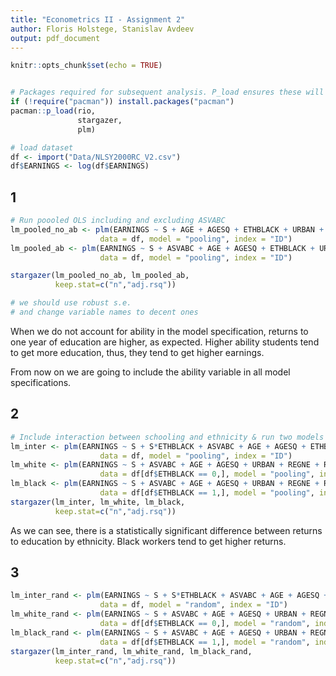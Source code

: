 ```yaml
---
title: "Econometrics II - Assignment 2"
author: Floris Holstege, Stanislav Avdeev
output: pdf_document
---
```


```r
knitr::opts_chunk$set(echo = TRUE)


# Packages required for subsequent analysis. P_load ensures these will be installed and loaded. 
if (!require("pacman")) install.packages("pacman")
pacman::p_load(rio,
               stargazer,
               plm)

# load dataset
df <- import("Data/NLSY2000RC_V2.csv")
df$EARNINGS <- log(df$EARNINGS)
```

## 1

```r
# Run poooled OLS including and excluding ASVABC
lm_pooled_no_ab <- plm(EARNINGS ~ S + AGE + AGESQ + ETHBLACK + URBAN + REGNE + REGNC + REGW,
                    data = df, model = "pooling", index = "ID")
lm_pooled_ab <- plm(EARNINGS ~ S + ASVABC + AGE + AGESQ + ETHBLACK + URBAN + REGNE + REGNC + REGW,
                    data = df, model = "pooling", index = "ID")

stargazer(lm_pooled_no_ab, lm_pooled_ab,
          keep.stat=c("n","adj.rsq"))

# we should use robust s.e.
# and change variable names to decent ones
```

When we do not account for ability in the model specification, returns to one year of education are higher, as expected. Higher ability students tend to get more education, thus, they tend to get higher earnings.

From now on we are going to include the ability variable in all model specifications.

\begin{table}[!htbp] \centering 
  \caption{} 
  \label{} 
\begin{tabular}{@{\extracolsep{5pt}}lcc} 
\\[-1.8ex]\hline 
\hline \\[-1.8ex] 
 & \multicolumn{2}{c}{\textit{Dependent variable:}} \\ 
\cline{2-3} 
\\[-1.8ex] & \multicolumn{2}{c}{EARNINGS} \\ 
\\[-1.8ex] & (1) & (2)\\ 
\hline \\[-1.8ex] 
 S & 0.070$^{***}$ & 0.048$^{***}$ \\ 
  & (0.001) & (0.001) \\ 
  & & \\ 
 ASVABC &  & 0.011$^{***}$ \\ 
  &  & (0.0003) \\ 
  & & \\ 
 Constant & $-$0.079 & $-$0.386$^{***}$ \\ 
  & (0.051) & (0.051) \\ 
  & & \\ 
\hline \\[-1.8ex] 
Observations & 40,043 & 40,043 \\ 
Adjusted R$^{2}$ & 0.292 & 0.313 \\ 
\hline 
\hline \\[-1.8ex] 
\textit{Note:}  & \multicolumn{2}{r}{$^{*}$p$<$0.1; $^{**}$p$<$0.05; $^{***}$p$<$0.01} \\ 
\end{tabular} 
\end{table} 

## 2


```r
# Include interaction between schooling and ethnicity & run two models for two races separately
lm_inter <- plm(EARNINGS ~ S + S*ETHBLACK + ASVABC + AGE + AGESQ + ETHBLACK + URBAN + REGNE + REGNC + REGW,
                    data = df, model = "pooling", index = "ID")
lm_white <- plm(EARNINGS ~ S + ASVABC + AGE + AGESQ + URBAN + REGNE + REGNC + REGW,
                    data = df[df$ETHBLACK == 0,], model = "pooling", index = "ID")
lm_black <- plm(EARNINGS ~ S + ASVABC + AGE + AGESQ + URBAN + REGNE + REGNC + REGW,
                    data = df[df$ETHBLACK == 1,], model = "pooling", index = "ID")
stargazer(lm_inter, lm_white, lm_black,
          keep.stat=c("n","adj.rsq"))
```

As we can see, there is a statistically significant difference between returns to education by ethnicity. Black workers tend to get higher returns.

\begin{table}[!htbp] \centering 
  \caption{} 
  \label{} 
\begin{tabular}{@{\extracolsep{5pt}}lccc} 
\\[-1.8ex]\hline 
\hline \\[-1.8ex] 
 & \multicolumn{3}{c}{\textit{Dependent variable:}} \\ 
\cline{2-4} 
\\[-1.8ex] & \multicolumn{3}{c}{EARNINGS} \\ 
\\[-1.8ex] & (1) & (2) & (3)\\ 
\hline \\[-1.8ex] 
 S & 0.046$^{***}$ & 0.046$^{***}$ & 0.061$^{***}$ \\ 
  & (0.001) & (0.001) & (0.003) \\ 
  & & & \\ 
 S:ETHBLACK & 0.016$^{***}$ &  &  \\ 
  & (0.003) &  &  \\ 
  & & & \\ 
 Constant & $-$0.370$^{***}$ & $-$0.437$^{***}$ & 0.038 \\ 
  & (0.051) & (0.054) & (0.140) \\ 
  & & & \\ 
\hline \\[-1.8ex] 
Observations & 40,043 & 35,223 & 4,820 \\ 
Adjusted R$^{2}$ & 0.313 & 0.299 & 0.314 \\ 
\hline 
\hline \\[-1.8ex] 
\textit{Note:}  & \multicolumn{3}{r}{$^{*}$p$<$0.1; $^{**}$p$<$0.05; $^{***}$p$<$0.01} \\ 
\end{tabular} 
\end{table} 

## 3 

```r
lm_inter_rand <- plm(EARNINGS ~ S + S*ETHBLACK + ASVABC + AGE + AGESQ + ETHBLACK + URBAN + REGNE + REGNC + REGW,
                    data = df, model = "random", index = "ID")
lm_white_rand <- plm(EARNINGS ~ S + ASVABC + AGE + AGESQ + URBAN + REGNE + REGNC + REGW,
                    data = df[df$ETHBLACK == 0,], model = "random", index = "ID")
lm_black_rand <- plm(EARNINGS ~ S + ASVABC + AGE + AGESQ + URBAN + REGNE + REGNC + REGW,
                    data = df[df$ETHBLACK == 1,], model = "random", index = "ID")
stargazer(lm_inter_rand, lm_white_rand, lm_black_rand,
          keep.stat=c("n","adj.rsq"))
```

\begin{table}[!htbp] \centering 
  \caption{} 
  \label{} 
\begin{tabular}{@{\extracolsep{5pt}}lccc} 
\\[-1.8ex]\hline 
\hline \\[-1.8ex] 
 & \multicolumn{3}{c}{\textit{Dependent variable:}} \\ 
\cline{2-4} 
\\[-1.8ex] & \multicolumn{3}{c}{EARNINGS} \\ 
\\[-1.8ex] & (1) & (2) & (3)\\ 
\hline \\[-1.8ex] 
 S & 0.051$^{***}$ & 0.049$^{***}$ & 0.052$^{***}$ \\ 
  & (0.002) & (0.002) & (0.006) \\ 
  & & & \\ 
 ASVABC & 0.011$^{***}$ & 0.011$^{***}$ & 0.016$^{***}$ \\ 
  & (0.001) & (0.001) & (0.002) \\ 
  & & & \\ 
 S:ETHBLACK & $-$0.004 &  &  \\ 
  & (0.006) &  &  \\ 
  & & & \\ 
 Constant & $-$0.452$^{***}$ & $-$0.467$^{***}$ & $-$0.223$^{*}$ \\ 
  & (0.048) & (0.050) & (0.122) \\ 
  & & & \\ 
\hline \\[-1.8ex] 
Observations & 40,043 & 35,223 & 4,820 \\ 
Adjusted R$^{2}$ & 0.366 & 0.371 & 0.322 \\ 
\hline 
\hline \\[-1.8ex] 
\textit{Note:}  & \multicolumn{3}{r}{$^{*}$p$<$0.1; $^{**}$p$<$0.05; $^{***}$p$<$0.01} \\ 
\end{tabular} 
\end{table} 
